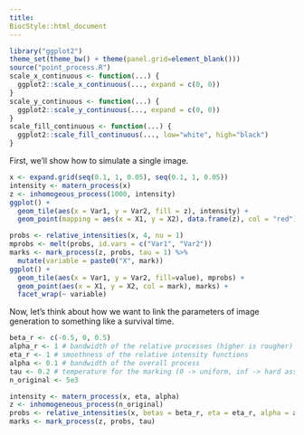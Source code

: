 ```yaml
---
title:
BiocStyle::html_document
---
```


```r
library("ggplot2")
theme_set(theme_bw() + theme(panel.grid=element_blank()))
source("point_process.R")
scale_x_continuous <- function(...) {
  ggplot2::scale_x_continuous(..., expand = c(0, 0))
}
scale_y_continuous <- function(...) {
  ggplot2::scale_y_continuous(..., expand = c(0, 0))
}
scale_fill_continuous <- function(...) {
  ggplot2::scale_fill_continuous(..., low="white", high="black")
}
```

First, we'll show how to simulate a single image.

```r
x <- expand.grid(seq(0.1, 1, 0.05), seq(0.1, 1, 0.05))
intensity <- matern_process(x)
z <- inhomogeous_process(1000, intensity)
ggplot() +
  geom_tile(aes(x = Var1, y = Var2, fill = z), intensity) +
  geom_point(mapping = aes(x = X1, y = X2), data.frame(z), col = "red")

probs <- relative_intensities(x, 4, nu = 1)
mprobs <- melt(probs, id.vars = c("Var1", "Var2"))
marks <- mark_process(z, probs, tau = 1) %>%
  mutate(variable = paste0("X", mark))
ggplot() +
  geom_tile(aes(x = Var1, y = Var2, fill=value), mprobs) +
  geom_point(aes(x = X1, y = X2, col = mark), marks) +
  facet_wrap(~ variable)
```

Now, let's think about how we want to link the parameters of image generation to
something like a survival time.

```r
beta_r <- c(-0.5, 0, 0.5)
alpha_r <- 1 # bandwidth of the relative processes (higher is rougher)
eta_r <- 1 # smoothness of the relative intensity functions
alpha <- 0.1 # bandwidth of the overall process
tau <- 0.2 # temperature for the marking (0 -> uniform, inf -> hard assignment)
n_original <- 5e3
```

```r
intensity <- matern_process(x, eta, alpha)
z <- inhomogeneous_process(n_original)
probs <- relative_intensities(x, betas = beta_r, eta = eta_r, alpha = alpha_r)
marks <- mark_process(z, probs, tau)
```
